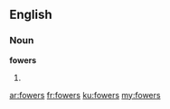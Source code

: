 ==English==

===Noun===
'''fowers'''

# {{plural of|fower}}

[[ar:fowers]]
[[fr:fowers]]
[[ku:fowers]]
[[my:fowers]]